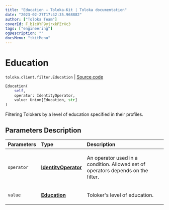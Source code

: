 ```yaml
---
title: "Education — Toloka-Kit | Toloka documentation"
date: "2023-02-27T17:42:35.968882"
author: ["Toloka Team"]
coverId: F_bIcOYF9yjrxkPZrXc3
tags: ["engineering"]
ogDescription: ""
docsMenu: "tkitMenu"
---
```


# Education
`toloka.client.filter.Education` | [Source code](https://github.com/Toloka/toloka-kit/blob/v1.1.4/src/client/filter.py#L293)

```python
Education(
    self,
    operator: IdentityOperator,
    value: Union[Education, str]
)
```

Filtering Tolokers by a level of education specified in their profiles.

## Parameters Description

| Parameters | Type | Description |
| :----------| :----| :-----------|
`operator`|**[IdentityOperator](/docs/toloka-kit/reference/toloka.client.primitives.operators.IdentityOperator)**|<p>An operator used in a condition. Allowed set of operators depends on the filter.</p>
`value`|**[Education](/docs/toloka-kit/reference/toloka.client.filter.Education.Education)**|<p>Toloker&#x27;s level of education.</p>
